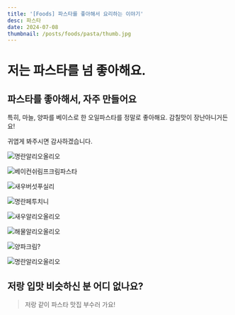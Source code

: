 ```yaml
---
title: '[Foods] 파스타를 좋아해서 요리하는 이야기'
desc: 파스타
date: 2024-07-08
thumbnail: /posts/foods/pasta/thumb.jpg
---
```



# 저는 파스타를 넘 좋아해요.
## 파스타를 좋아해서, 자주 만들어요

특히, 마늘, 양파를 베이스로 한 오일파스타를 정말로 좋아해요.
감칠맛이 장난아니거든요!


<Callout type="info">
    귀엽게 봐주시면 감사하겠습니다.
</Callout>



![명란알리오올리오](/posts/foods/pasta/1.jpg)

![베이컨쉬림프크림파스타](/posts/foods/pasta/2.jpg)

![새우버섯푸실리](/posts/foods/pasta/3.jpg)

![명란페투치니](/posts/foods/pasta/4.jpg)

![새우알리오올리오](/posts/foods/pasta/5.jpg)

![해물알리오올리오](/posts/foods/pasta/6.jpg)

![양파크림?](/posts/foods/pasta/7.jpg)

![명란알리오올리오](/posts/foods/pasta/8.jpg)


## 저랑 입맛 비슷하신 분 어디 없나요?

> 저랑 같이 파스타 맛집 부수러 가요!
